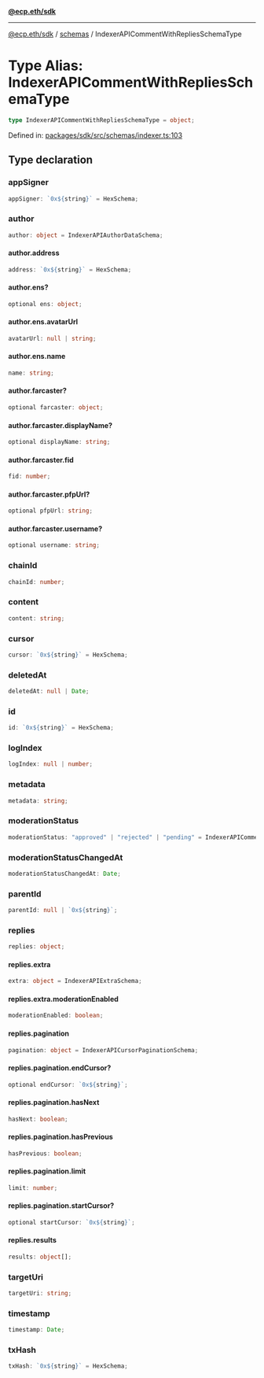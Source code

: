 [**@ecp.eth/sdk**](/sdk-reference/index.mdx)

***

[@ecp.eth/sdk](/sdk-reference/index.mdx) / [schemas](/sdk-reference/schemas/index.mdx) / IndexerAPICommentWithRepliesSchemaType

# Type Alias: IndexerAPICommentWithRepliesSchemaType

```ts
type IndexerAPICommentWithRepliesSchemaType = object;
```

Defined in: [packages/sdk/src/schemas/indexer.ts:103](https://github.com/ecp-eth/comments-monorepo/blob/main/packages/sdk/src/schemas/indexer.ts#L103)

## Type declaration

### appSigner

```ts
appSigner: `0x${string}` = HexSchema;
```

### author

```ts
author: object = IndexerAPIAuthorDataSchema;
```

#### author.address

```ts
address: `0x${string}` = HexSchema;
```

#### author.ens?

```ts
optional ens: object;
```

#### author.ens.avatarUrl

```ts
avatarUrl: null | string;
```

#### author.ens.name

```ts
name: string;
```

#### author.farcaster?

```ts
optional farcaster: object;
```

#### author.farcaster.displayName?

```ts
optional displayName: string;
```

#### author.farcaster.fid

```ts
fid: number;
```

#### author.farcaster.pfpUrl?

```ts
optional pfpUrl: string;
```

#### author.farcaster.username?

```ts
optional username: string;
```

### chainId

```ts
chainId: number;
```

### content

```ts
content: string;
```

### cursor

```ts
cursor: `0x${string}` = HexSchema;
```

### deletedAt

```ts
deletedAt: null | Date;
```

### id

```ts
id: `0x${string}` = HexSchema;
```

### logIndex

```ts
logIndex: null | number;
```

### metadata

```ts
metadata: string;
```

### moderationStatus

```ts
moderationStatus: "approved" | "rejected" | "pending" = IndexerAPICommentModerationStatusSchema;
```

### moderationStatusChangedAt

```ts
moderationStatusChangedAt: Date;
```

### parentId

```ts
parentId: null | `0x${string}`;
```

### replies

```ts
replies: object;
```

#### replies.extra

```ts
extra: object = IndexerAPIExtraSchema;
```

#### replies.extra.moderationEnabled

```ts
moderationEnabled: boolean;
```

#### replies.pagination

```ts
pagination: object = IndexerAPICursorPaginationSchema;
```

#### replies.pagination.endCursor?

```ts
optional endCursor: `0x${string}`;
```

#### replies.pagination.hasNext

```ts
hasNext: boolean;
```

#### replies.pagination.hasPrevious

```ts
hasPrevious: boolean;
```

#### replies.pagination.limit

```ts
limit: number;
```

#### replies.pagination.startCursor?

```ts
optional startCursor: `0x${string}`;
```

#### replies.results

```ts
results: object[];
```

### targetUri

```ts
targetUri: string;
```

### timestamp

```ts
timestamp: Date;
```

### txHash

```ts
txHash: `0x${string}` = HexSchema;
```
